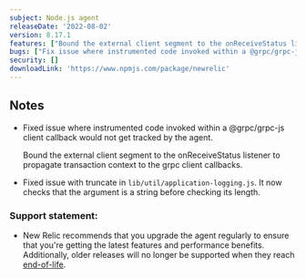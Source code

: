 ```yaml
---
subject: Node.js agent
releaseDate: '2022-08-02'
version: 8.17.1
features: ["Bound the external client segment to the onReceiveStatus listener to propagate transaction context to the grpc client callbacks."]
bugs: ["Fix issue where instrumented code invoked within a @grpc/grpc-js client callback would not get tracked by the agent.","Fix issue with truncate in `lib/util/application-logging.js`."]
security: []
downloadLink: 'https://www.npmjs.com/package/newrelic'
---
```


## Notes

* Fixed issue where instrumented code invoked within a @grpc/grpc-js client callback would not get tracked by the agent.

  Bound the external client segment to the onReceiveStatus listener to propagate transaction context to the grpc client callbacks.

* Fixed issue with truncate in `lib/util/application-logging.js`. It now checks that the argument is a string before checking its length.

### Support statement:

* New Relic recommends that you upgrade the agent regularly to ensure that you're getting the latest features and performance benefits. Additionally, older releases will no longer be supported when they reach [end-of-life](/docs/using-new-relic/cross-product-functions/install-configure/notification-changes-new-relic-saas-features-distributed-software).
